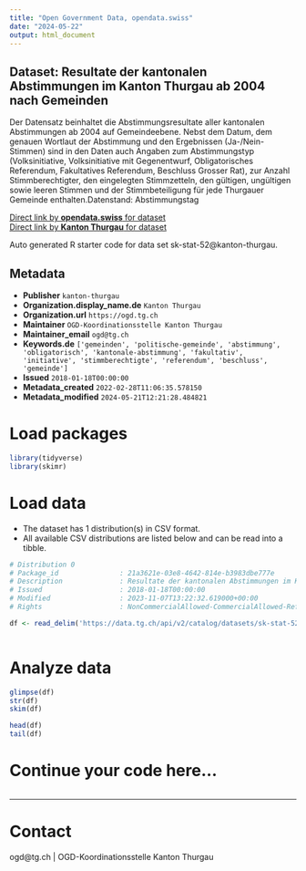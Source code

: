 ```yaml
---
title: "Open Government Data, opendata.swiss"
date: "2024-05-22"
output: html_document
---
```


## Dataset: Resultate der kantonalen Abstimmungen im Kanton Thurgau ab 2004 nach Gemeinden

Der Datensatz beinhaltet die Abstimmungsresultate aller kantonalen Abstimmungen ab 2004 auf Gemeindeebene. Nebst dem Datum, dem genauen Wortlaut der Abstimmung und den Ergebnissen (Ja-/Nein-Stimmen) sind in den Daten auch Angaben zum Abstimmungstyp (Volksinitiative, Volksinitiative mit Gegenentwurf, Obligatorisches Referendum, Fakultatives Referendum, Beschluss Grosser Rat), zur Anzahl Stimmberechtigter, den eingelegten Stimmzetteln, den gültigen, ungültigen sowie leeren Stimmen und der Stimmbeteiligung für jede Thurgauer Gemeinde enthalten.Datenstand: Abstimmungstag

[Direct link by **opendata.swiss** for dataset](https://opendata.swiss/de/dataset/resultate-der-kantonalen-abstimmungen-im-kanton-thurgau-ab-2004-nach-gemeinden)<br>
[Direct link by **Kanton Thurgau** for dataset](https://data.tg.ch/explore/dataset/sk-stat-52/)

Auto generated R starter code for data set sk-stat-52@kanton-thurgau.

## Metadata

- **Publisher** `kanton-thurgau`
- **Organization.display_name.de** `Kanton Thurgau`
- **Organization.url** `https://ogd.tg.ch`
- **Maintainer** `OGD-Koordinationsstelle Kanton Thurgau`
- **Maintainer_email** `ogd@tg.ch`
- **Keywords.de** `['gemeinden', 'politische-gemeinde', 'abstimmung', 'obligatorisch', 'kantonale-abstimmung', 'fakultativ', 'initiative', 'stimmberechtigte', 'referendum', 'beschluss', 'gemeinde']`
- **Issued** `2018-01-18T00:00:00`
- **Metadata_created** `2022-02-28T11:06:35.578150`
- **Metadata_modified** `2024-05-21T12:21:28.484821`


# Load packages

```r

library(tidyverse)
library(skimr)

```

# Load data

-   The dataset has 1 distribution(s) in CSV format.
-   All available CSV distributions are listed below and can be read into a tibble.

```r

# Distribution 0
# Package_id               : 21a3621e-03e8-4642-814e-b3983dbe777e
# Description              : Resultate der kantonalen Abstimmungen im Kanton Thurgau ab 2004 nach Gemeinden (csv)
# Issued                   : 2018-01-18T00:00:00
# Modified                 : 2023-11-07T13:22:32.619000+00:00
# Rights                   : NonCommercialAllowed-CommercialAllowed-ReferenceRequired

df <- read_delim('https://data.tg.ch/api/v2/catalog/datasets/sk-stat-52/exports/csv')



```

# Analyze data

```r

glimpse(df)
str(df)
skim(df)

head(df)
tail(df)

```

# Continue your code here...

```r

```

------------------------------------------------------------------------

# Contact

ogd@tg.ch | OGD-Koordinationsstelle Kanton Thurgau

